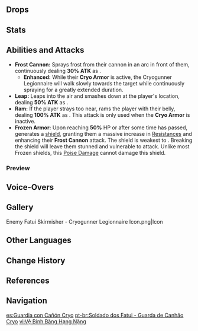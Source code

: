 {{Enemy Infobox
|image    = Cryogunner Legionnaire.png
|element  = Cryo
|type     = Common Enemies
|family   = Fatui
|group    = Fatui Skirmishers
|faction  = Fatui
|location = Multiple
|ability1 = Shield
|voiceEN  = [https://www.danfostervo.com/ Dan Foster]<ref name="Dan Foster">Twitter: [https://twitter.com/DanFosterVO/status/1355268775608688641 EN VA Self Announcement]</ref>
}}
{{Description|A soldier encased within a Fatui war machine.<br />Armed with equipment that can control the elements to a certain extent, their guns are capable of firing jets of frost. Though this may confer elemental power beyond the ken of ordinary humans, that power may yet to come at a price...|[[Archive]]}}
{{Enemy Intro}}

==Drops==
{{Drops|Fatui Skirmishers}}

==Stats==
{{Enemy Stats
|res1     = Unshielded
|phys_res = -20%

|res2         = Shielded
|resglobal2   = 110%
|phys_res2    = 80%

|res_title = State
|hp_ratio  = 4
|hp_type   = 1
|atk_ratio = 3
}}

==Abilities and Attacks==
*'''Frost Cannon:''' Sprays frost from their cannon in an arc in front of them, continuously dealing '''30% ATK''' as  {{Color|Cryo DMG}}.
**'''Enhanced:''' While their '''Cryo Armor''' is active, the Cryogunner Legionnaire will walk slowly towards the target while continuously spraying for a greatly extended duration.
*'''Leap:''' Leaps into the air and smashes down at the player's location, dealing '''50% ATK''' as {{Color|AoE Cryo DMG}}.
*'''Ram:''' If the player strays too near, rams the player with their belly, dealing '''100% ATK''' as {{Color|Physical DMG}}. This attack is only used when the '''Cryo Armor''' is inactive.
*'''Frozen Armor:''' Upon reaching '''50%''' HP or after some time has passed, generates a {{Color|Cryo|[[Frozen#Frozen Element|Frozen]]}} [[Shields|shield]], granting them a massive increase in [[Resistance]]s and enhancing their '''Frost Cannon''' attack. The shield is weakest to {{Color|Pyro}}. Breaking the shield will leave them stunned and vulnerable to attack. Unlike most Frozen shields, this [[Poise Damage]] cannot damage this shield.

===Preview===
{{Preview
|size=185px
|file1=Cryogunner Legionnaire Frost Cannon
|caption1=Frost Cannon (Normal)

|file2=Cryogunner Legionnaire Frost Cannon Enhanced
|caption2=Frost Cannon (Enhanced)

|file3=Cryogunner Legionnaire Leap
|caption3=Leap

|file4=Cryogunner Legionnaire Ram
|caption4=Ram

|file5=Cryogunner Legionnaire Cryo Armor
|caption5=Cryo Armor

|file6=Cryogunner Legionnaire Stunned
|caption6=Stunned
}}

==Voice-Overs==
{{VO/Enemy
|enemy                   = Cryogunner Legionnaire
|vo_01_00_title          = Spotting the Player
|vo_01_01_file           = VO {lang}{name} - Youll Get Frostbite.ogg
|vo_01_01_tx_en          = You'll get frostbite.
|vo_01_01_tx_zhs         = 你要凉了。
|vo_01_01_tx_zht         = 
|vo_01_01_tx_ja          = 凍ってしまうよ。
|vo_01_01_tx_ko          = 이제 넌 끝이야!
|vo_01_02_file           = VO {lang}{name} - Frozen Crisp.ogg
|vo_01_02_tx_en          = Frozen crisp.
|vo_01_02_tx_zhs         = 冰冻，酥脆。
|vo_01_02_tx_zht         = 
|vo_01_02_tx_ja          = 冷たく、サクサク！
|vo_01_02_tx_ko          = 얼음, 와드득!

|vo_02_00_title          = Activating Shield
|vo_02_01_file           = VO {lang}{name} - Freshness Preserved.ogg
|vo_02_01_tx_en          = Freshness preserved.
|vo_02_01_tx_zhs         = 冰冻保鲜！
|vo_02_01_tx_zht         = 
|vo_02_01_tx_ja          = 冷凍保存！
|vo_02_01_tx_ko          = 얼려서, 신선하게!
|vo_02_02_file           = VO {lang}{name} - Its Time For A Flash Freeze.ogg
|vo_02_02_tx_en          = It's time for a flash freeze!
|vo_02_02_tx_zhs         = 急冻时间到了！
|vo_02_02_tx_zht         = 
|vo_02_02_tx_ja          = 冷凍の時間だよ！
|vo_02_02_tx_ko          = 모두 얼려버릴 시간이다!

|vo_03_00_title          = Attacking
|vo_03_01_file           = VO {lang}{name} - Aha Frozen Food.ogg
|vo_03_01_tx_en          = Aha! Frozen food.
|vo_03_01_tx_zhs         = 哈哈哈！速冻食品！
|vo_03_01_tx_zht         = 
|vo_03_01_tx_ja          = はは、冷凍食品だ！
|vo_03_01_tx_ko          = 하하! 냉동식품!
|vo_03_02_file           = VO {lang}{name} - Chill To The Bone.ogg
|vo_03_02_tx_en          = Chill to the bone.
|vo_03_02_tx_zhs         = 凛风刺骨！
|vo_03_02_tx_zht         = 
|vo_03_02_tx_ja          = 骨を刺す風。
|vo_03_02_tx_ko          = 찬바람은 뼈가 시린 법.
|vo_03_03_file           = VO {lang}{name} - Flash Frost.ogg
|vo_03_03_tx_en          = Flash frost!
|vo_03_03_tx_zhs         = 美妙的寒霜！
|vo_03_03_tx_zht         = 
|vo_03_03_tx_ja          = 美しい霜だ。
|vo_03_03_tx_ko          = 아름다운 서리!
|vo_03_04_file           = VO {lang}{name} - Hahahahahaha.ogg
|vo_03_04_tx_en          = Hahahahahaha!
|vo_03_04_tx_zhs         = 唔哈哈哈哈哈哈哈哈！
|vo_03_04_tx_zht         = 
|vo_03_04_tx_ja          = えへへへへへへへ！
|vo_03_04_tx_ko          = 이히히히히히히, 으히히히히히히~
|vo_03_05_file           = VO {lang}{name} - Now Youre Not Going Anywhere.ogg
|vo_03_05_tx_en          = Now you're not going anywhere!
|vo_03_05_tx_zhs         = 这样可逃不掉！
|vo_03_05_tx_zht         = 
|vo_03_05_tx_ja          = 逃げられないよ。
|vo_03_05_tx_ko          = 도망 칠 수 없을 걸!
|vo_03_06_file           = VO {lang}{name} - Frozen Descent.ogg
|vo_03_06_tx_en          = Frozen descent!
|vo_03_06_tx_zhs         = 极寒天降！
|vo_03_06_tx_zht         = 
|vo_03_06_tx_ja          = 極寒、降臨！
|vo_03_06_tx_ko          = 하늘에서 내려 온 추위!
|vo_03_07_file           = VO {lang}{name} - Cold Cut Platter.ogg
|vo_03_07_tx_en          = Cold cut platter!
|vo_03_07_tx_zhs         = 冷肉拼盘！
|vo_03_07_tx_zht         = 
|vo_03_07_tx_ja          = 冷製肉の盛り合わせだ。
|vo_03_07_tx_ko          = 냉육 모듬!
|vo_03_08_file           = VO {lang}{name} - Dont Get In The Way.ogg
|vo_03_08_tx_en          = Don't get in the way!
|vo_03_08_tx_zhs         = 嘿！别挡道！
|vo_03_08_tx_zht         = 
|vo_03_08_tx_ja          = おい、邪魔だ！
|vo_03_08_tx_ko          = 이봐, 길 막지 마!

|vo_04_00_title          = Shield Broken
|vo_04_01_file           = VO {lang}{name} - Oww Oh No.ogg
|vo_04_01_tx_en          = Oww, oh no!
|vo_04_01_tx_zhs         = 啊，糟了…
|vo_04_01_tx_zht         = 
|vo_04_01_tx_ja          = ああ、まずい！
|vo_04_01_tx_ko          = 앗, 이런...
|vo_04_02_file           = VO {lang}{name} - Ugh Its No Problem.ogg
|vo_04_02_tx_en          = Ugh, it's no problem...
|vo_04_02_tx_zhs         = 啊，小问题…
|vo_04_02_tx_zht         = 
|vo_04_02_tx_ja          = んっ、しまった…
|vo_04_02_tx_ko          = 이 정도...쯤이야...

|vo_05_00_title          = Defeated
|vo_05_01_file           = VO {lang}{name} - Ngghhh Too Warm.ogg
|vo_05_01_tx_en          = Ngghhh... too... warm...
|vo_05_01_tx_zhs         = 温度太高了…
|vo_05_01_tx_zht         = 
|vo_05_01_tx_ja          = 温度が…高い…
|vo_05_01_tx_ko          = 온도가... 너무 높아..
|vo_05_02_file           = VO {lang}{name} - Cooked Food Disgusting.ogg
|vo_05_02_tx_en          = Cooked food... disgusting...
|vo_05_02_tx_zhs         = 见鬼的熟食…
|vo_05_02_tx_zht         = 
|vo_05_02_tx_ja          = 熟食め…
|vo_05_02_tx_ko          = 불에 익힌 음식 따위...
}}

==Gallery==
<gallery hideaddbutton="true" captionalign="center">
Enemy Fatui Skirmisher - Cryogunner Legionnaire Icon.png|Icon
</gallery>

==Other Languages==
{{Other Languages
|en      = Fatui Skirmisher - Cryogunner Legionnaire
|zhs     = 愚人众先遣队・冰铳重卫士
|zhs_rm  = Yúrénzhòng Xiānqiǎn Duì - Bīng Chòng Zhòngwèishì
|zht     = 愚人眾先遣隊・冰銃重衛士
|zht_rm  = Yúrénzhòng Xiānqiǎn Duì - Bīng Chòng Zhòngwèishì
|zh_tl   = Fatui Skirmisher - Cryo Gun Heavy Guard
|ja      = ファデュイ{{Rubi|先|せん|遣|けん|隊|たい|・|&nbsp;|重|じゅう|衛|え|士|じ|・|&nbsp;|氷|こおり|銃|じゅう}}
|ja_rm   = Fadyui Senkentai・Juu Eji・Koori Juu
|ja_tl   = Fatui Skirmisher: Heavy Guard - Cryo Gun
|ko      = 우인단 선발대・얼음총 중보병
|ko_rm   = U'indan Seonbaldae - Eoleumchong Jungbobyeong
|ko_tl   = Fatui Advance Party - Icegun Heavy Infantry
|es      = Soldado Fatui - Guardia con Cañón Cryo
|es_tl   = Fatui Soldier - Guard With Cryo Cannon
|fr      = Tirailleur Fatui - Mitrailleur Cryo
|fr_tl   = Fatui Skirmisher - Cryo Machine-Gunner
|ru      = Застрельщик Фатуи: Крио бомбардир
|ru_tl   = Fatui Skirmisher: Cryo Bombardier
|th      = Fatui Skirmisher - Cryogunner Legionnaire
|vi      = Đội tiên phong Fatui - Vệ Binh Băng Hạng Nặng
|vi_tl   = Fatui Vanguard - Heavy Cryo Guard
|de      = Fatui-Plänkler – Kryo-Kanonen-Gardist
|de_tl   = Fatui Skirmisher - Cryo Cannon Guardsman
|id      = Fatui Skirmisher - Cryogunner Legionnaire
|pt      = Soldado dos Fatui - Guarda de Canhão Cryo
|pt_tl   = 
}}

==Change History==
{{Change History|1.0}}

==References==
{{Reflist}}

==Navigation==
{{Enemy Navbox|type=Common}}

[[es:Guardia con Cañón Cryo]]
[[pt-br:Soldado dos Fatui - Guarda de Canhão Cryo]]
[[vi:Vệ Binh Băng Hạng Nặng]]